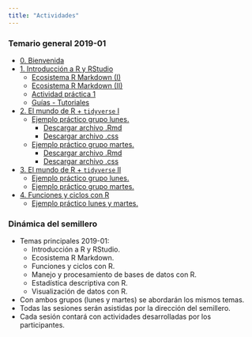 ```yaml
---
title: "Actividades"
---
```


### Temario general 2019-01
  
  - [0. Bienvenida](/Actividades/0_Bienvenida.html)
  - [1. Introducción a R y RStudio](/Actividades/1_Intro.html)
      - [Ecosistema R Markdown (I)](/Actividades/1_RMarkdown.html)
      - [Ecosistema R Markdown (II)](/Actividades/1.2_RMarkdown.html)
      - [Actividad práctica 1](/Actividades/Actividad1.html)
      - [Guías - Tutoriales](/Actividades/GuiasR.html)
  - [2. El mundo de R + `tidyverse` I](/Actividades/2_MundoR.html)
      - [Ejemplo práctico grupo lunes.](https://rpubs.com/Edimer/477135)
          - [Descargar archivo .Rmd](/Actividades/Indice_Educativo.Rmd)
          - [Descargar archivo .css](/Actividades/estiloSemillero.css)
      - [Ejemplo práctico grupo martes.](https://rpubs.com/Edimer/477747)
          - [Descargar archivo .Rmd](/Actividades/Nutricion.Rmd)
          - [Descargar archivo .css](/Actividades/estiloSemillero.css)
  - [3. El mundo de R + `tidyverse` II](/Actividades/2_MundoR_tidy.html)      
      - [Ejemplo práctico grupo lunes.]()
      - [Ejemplo práctico grupo martes.]()
  - [4. Funciones y ciclos con R](3_Funciones.html)
      - [Ejemplo práctico lunes y martes.](/Actividades/Ejemplo.html)      
  
### Dinámica del semillero

  - Temas principales 2019-01:
      - Introducción a R y RStudio.
      - Ecosistema R Markdown.
      - Funciones y ciclos con R.
      - Manejo y procesamiento de bases de datos con R.
      - Estadística descriptiva con R.
      - Visualización de datos con R.
  - Con ambos grupos (lunes y martes) se abordarán los mismos temas.
  - Todas las sesiones serán asistidas por la dirección del semillero.
  - Cada sesión contará con actividades desarrolladas por los participantes.